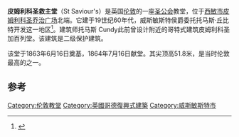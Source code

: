 {{Infobox church
| name             = 皮姆利科圣救主堂 
| image            = Saintsaviour.jpg
| denomination     = [[英国圣公会|英国圣公会]]
| diocese          = [[圣公会伦敦教区|圣公会伦敦教区]]
| architect        = 托马斯 Cundy
| style            = 哥特式
| constructed_date = 1865年
| address          = [[伦敦|伦敦]][[西敏市|西敏市]][[皮姆利科|皮姆利科]][[圣乔治广场|圣乔治广场]]
| country          = [[英国|英国]]
| website          = [http://www.stsp.org.uk www.stsp.org.uk]
}}
'''皮姆利科圣救主堂'''（St Saviour's）是英国[[伦敦|伦敦]]的一座[[圣公会|圣公会]]教堂，位于[[西敏市|西敏市]][[皮姆利科|皮姆利科]][[圣乔治广场|圣乔治广场]]北端。它建于19世纪60年代，威斯敏斯特侯爵委托托马斯·丘比特开发这一地区<ref name="britishhistory">{{cite web|url=http://www.british-history.ac.uk/report.aspx?compid=45221|title=British History Online -Old and New London: Volume 5-Edward Walford|accessdate=2009-01-09|archive-date=2014-09-03|archive-url=https://web.archive.org/web/20140903035545/http://www.british-history.ac.uk/report.aspx?compid=45221|dead-url=no}}</ref>。建筑师托马斯 Cundy此前曾设计附近的哥特式建筑皮姆利科圣加百列堂。该建筑是二级保护建筑。

该堂于1863年6月16日奠基，1864年7月16日献堂。其尖顶高51.8米，是当时伦敦最高的之一。

==参考==
{{reflist}}
{{Coord|51.488558|-0.135237|type:landmark_scale:3000_region:GB|display=title|name=St Saviour, Pimlico}}
{{伦敦教堂}}

[[Category:伦敦教堂|Category:伦敦教堂]]
[[Category:英國哥德復興式建築|Category:英國哥德復興式建築]]
[[Category:威斯敏斯特市|Category:威斯敏斯特市]]